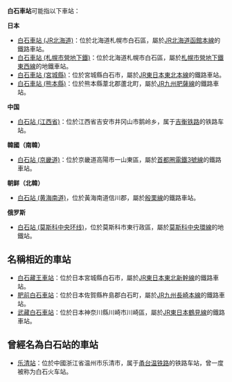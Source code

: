 {{noteTA |T1=0}}
'''白石車站'''可能指以下車站：

'''日本'''
* [[白石車站_(JR北海道)|白石車站 (JR北海道)]]：位於北海道札幌市白石區，屬於[[JR北海道|JR北海道]][[函館本線|函館本線]]的鐵路車站。
* [[白石車站_(札幌市營地下鐵)|白石車站 (札幌市營地下鐵)]]：位於北海道札幌市白石區，屬於[[札幌市營地下鐵東西線|札幌市營地下鐵東西線]]的地鐵車站。
* [[白石車站_(宮城縣)|白石車站 (宮城縣)]]：位於宮城縣白石市，屬於[[JR東日本|JR東日本]][[東北本線|東北本線]]的鐵路車站。
* [[白石車站_(熊本縣)|白石車站 (熊本縣)]]：位於熊本縣葦北郡蘆北町，屬於[[JR九州|JR九州]][[肥薩線|肥薩線]]的鐵路車站。

'''中国'''
* [[白石站_(江西省)|白石站 (江西省)]]：位於江西省吉安市井冈山市鹅岭乡，属于[[吉衡铁路|吉衡铁路]]的铁路车站。

'''韓國（南韓）'''
* [[白石站_(京畿道)|白石站 (京畿道)]]：位於京畿道高陽市一山東區，屬於[[首都圈電鐵3號線|首都圈電鐵3號線]]的鐵路車站。

'''朝鲜（北韓）'''
* [[白石站_(黄海南道)|白石站 (黄海南道)]]，位於黃海南道信川郡，屬於[[殷栗線|殷栗線]]的鐵路車站。

'''俄罗斯'''
* [[白石站_(莫斯科中央环线)|白石站 (莫斯科中央环线)]]，位於莫斯科市東行政區，屬於[[莫斯科中央環線|莫斯科中央環線]]的地鐵站。

== 名稱相近的車站 ==
* [[白石藏王車站|白石藏王車站]]：位於日本宮城縣白石市，屬於[[JR東日本|JR東日本]][[東北新幹線|東北新幹線]]的鐵路車站。
* [[肥前白石車站|肥前白石車站]]：位於日本佐賀縣杵島郡白石町，屬於[[JR九州|JR九州]][[長崎本線|長崎本線]]的鐵路車站。
* [[武藏白石車站|武藏白石車站]]：位於日本神奈川縣川崎市川崎區，屬於[[JR東日本|JR東日本]][[鶴見線|鶴見線]]的鐵路車站。

== 曾經名為白石站的車站 ==
* [[乐清站|乐清站]]：位於中國浙江省温州市乐清市，属于[[甬台温铁路|甬台温铁路]]的铁路车站，曾一度被称为白石火车站。

{{disambig|Cat=四字車站名消歧義}}